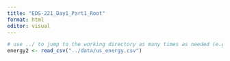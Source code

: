 ```yaml
---
title: "EDS-221_Day1_Part1_Root"
format: html
editor: visual
---
```


```r
# use ../ to jump to the working directory as many times as needed (e.g. two levels up ../../)
energy2 <- read_csv("../data/us_energy.csv")
```
